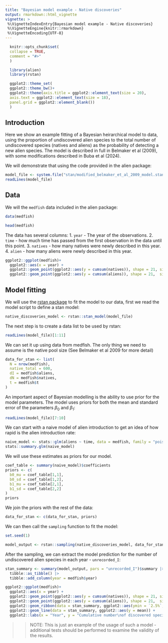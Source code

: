 ```yaml
---
title: "Bayesian model example - Native discoveries"
output: rmarkdown::html_vignette
vignette: >
 %\VignetteIndexEntry{Bayesian model example - Native discoveries}
 %\VignetteEngine{knitr::rmarkdown}
 %\VignetteEncoding{UTF-8}
---
```

  
```r
  knitr::opts_chunk$set(
  collapse = TRUE,
  comment = "#>"
  )
```
  
```r
  library(alien)
  library(rstan)
```
  
```r
  ggplot2::theme_set(
  ggplot2::theme_bw()+
  ggplot2::theme(axis.title = ggplot2::element_text(size = 20),
  axis.text = ggplot2::element_text(size = 18),
  panel.grid = ggplot2::element_blank())
  )
```

## Introduction

Here we show an example fitting of a Bayesian heirarchical model to data, using the proportion of undiscovered alien species to the total number of undiscovered species (natives and aliens) as the probability of detecting a new alien species. The model is described in full in Belmaker et al (2009), with some modifications described in Buba et al (2024).

We will demonstrate that using the code provided in the alien package:

```r
model_file <- system.file("stan/modified_belmaker_et_al_2009_model.stan", package = "alien")
readLines(model_file)
```

## Data

We will the `medfish` data included in the alien package:

```r
data(medfish)

head(medfish)
```

The data has several columns:
1. `year` - The year of the observations.
2. `time` - how much time has passed from the first observation in the data until this point.
3. `natives` - how many natives were newly described in this year.
4. `alien` - how many aliens were newly described in this year.


```r
ggplot2::ggplot(medfish)+
  ggplot2::aes(x = year) + 
  ggplot2::geom_point(ggplot2::aes(y = cumsum(natives)), shape = 21, size = 2, fill = "#377EB8") +
  ggplot2::geom_point(ggplot2::aes(y = cumsum(aliens)), shape = 21,  size = 2, fill = "#E41A1C")
```


## Model fitting

We will use the [rstan package](https://mc-stan.org/rstan/) to fit the model to our data, first we read the model script to define a stan model:

```r
native_discoveries_model <- rstan::stan_model(model_file)
```

The next step is to create a data list to be used by rstan:

```r
readLines(model_file)[1:11]
```
We can set it up using data from medfish. The only thing we need to assume is the native pool size (See Belmaker et al 2009 for more detail)

```r
data_for_stan <- list(
  N = nrow(medfish),
  native_total = 600,
  dI = medfish$aliens,
  dN = medfish$natives,
  t = medfish$t
)
```

An important aspect of Bayesian modelling is the ability to use prior for the model parameters. The model uses priors for both the mean and standard error of the parameters $\beta_0$ and $\beta_1$:

```r
readLines(model_file)[7:10]
```

We can start with a naive model of alien introduction to get an idea of how rapid is the alien introduction rate:

```r
naive_model <- stats::glm(aliens ~ time, data = medfish, family = "poisson")
stats::summary.glm(naive_model)
```
We will use these estimates as priors for our model. 


```r
coef_table <- summary(naive_model)$coefficients
priors <- c(
  b0_mu = coef_table[1,1],
  b0_sd = coef_table[1,2],
  b1_mu = coef_table[2,1],
  b1_sd = coef_table[2,2]
)
priors
```

We join the priors with the rest of the data:

```r
data_for_stan <- c(data_for_stan, priors)
```

We can then call the `sampling` function to fit the model:

```r
set.seed(1)
```


```r
model_output <- rstan::sampling(native_discoveries_model, data_for_stan)
```

After the sampling, we can extract the model prediction for the number of undiscovered alien species in each year - `unrecorded_I`:

```r
stan_summary <- summary(model_output, pars = "unrecorded_I")$summary |>
  tibble::as_tibble() |> 
  tibble::add_column(year = medfish$year)

ggplot2::ggplot(medfish)+
  ggplot2::aes(x = year) + 
  ggplot2::geom_point(ggplot2::aes(y = cumsum(natives)), shape = 21, size = 2, fill = "#377EB8") +
  ggplot2::geom_point(ggplot2::aes(y = cumsum(aliens)), shape = 21,  size = 2, fill = "#E41A1C") +
  ggplot2::geom_ribbon(data = stan_summary, ggplot2::aes(ymin = `2.5%`, ymax = `97.5%`), alpha = 0.2) +
  ggplot2::geom_line(data = stan_summary, ggplot2::aes(y = mean)) + 
  ggplot2::labs(x = "Year", y = "Cumulative number\nof discovered species")
```


>>NOTE: This is just an example of the usage of such a model - additional tests should be performed to examine the validity of the results.
